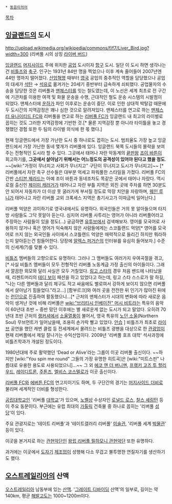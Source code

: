  * [[동음이의어]]

[[목차]]
== [[잉글랜드]]의 도시 ==
http://upload.wikimedia.org/wikipedia/commons/f/f7/Liver_Bird.jpg?width=300
(리버풀 시의 상징 [[라이버 버드]])

[[잉글랜드]] [[머지사이드]] 주에 위치한 [[공업]] 도시이자 [[항구]] 도시. 일단 이 도시 하면 생각나는 건 [[비틀즈]]와 [[축구]]. 인구는 1931년 84만 명을 찍었으나 이후 계속 줄어들어 2007년엔 44만 명까지 떨어졌다. [[산업혁명]] 때부터 [[영국]] 공업의 중추적인 역할을 담당했으나 공업의 대세가 [[석탄]] → [[석유]]로 옮겨가는 20세기 중반부터 급속하게 쇠퇴했다. 공업물자의 수송을 담당한 것은 리버풀과 [[맨체스터]]를 잇는 철도였는데, 이 노선은 세계 최초로 전 구간에 기관차를 이용한 여객 및 화물 운송을 수행, 근대적인 철도 운송 시스템의 시발점이 되었다. 맨체스터에 [[운하]]가 파인 이후로는 운송이 중단. 이로 인한 상대적 박탈감 때문에 두 도시간의 지역감정은 꽤나 심한 것으로 알려져있다. 맨체스터를 연고로 하는 [[맨체스터 유나이티드 FC]]와 리버풀을 연고로 하는 [[리버풀 FC]]가 잉글랜드 내 최고의 라이벌로 꼽히는 것도 그러한 지역감정에 기반한 것.[* 물론 지역감정 뿐 아니라 타이틀을 놓고 경쟁했던 경험 또한 두 팀의 라이벌 의식에 한 몫 했다.]

현재 잉글랜드에서 가장 가난한 도시 중 하나로도 꼽히는 도시. 범죄율도 가장 높고 잉글랜드에서 가장 가난한 동네 몇개가 리버풀에 있다. 잉글랜드 북쪽 도시들의 몰락을 보여주는 전형적인 도시라 할 수 있다. 그곳에서 태어나 자란 악동계의 [[끝판왕]] [[조이 바튼]]이 회고하기를, '''그곳에서 살아남기 위해서는 어느정도의 공격성이 있어야 된다고 했을 정도'''. ~~[wiki:"가정이 무너지고 사회가 무너지고" 구단이 무너지고 도시가 무너지고]~~ [* 리버풀에서 자란 축구 선수들은 대부분 억세고 파워풀한 스타일을 가졌다. 리버풀 FC의 간판 [[스티븐 제라드]]는 아예 조이 바튼과 동네조차도 똑같은 곳에서 태어나 자랐다. 역시 로컬 출신인 [[제이미 캐러거]]가 태어나고 자란 부틀 지역은 외진 곳에 주차를 하면 30분도 안 되어서 자동차가 더 이상 못 굴러가게 부서질 정도로 막장 치안을 자랑하며, [[웨인 루니]]가 태어나고 자란 리버풀 교외 크록세스 지역은 총기사고가 이따금씩 일어난다.]

리버풀 억양은 괴이하기로 영국내에서도 유명하다. 외국인들은 거의 못 알아들으며 타지방 사람들도 그닥 못알아 듣는다. 심지어 리버풀 사투리는 영어가 아니라 리버풀어라고 주장하는 사람들이 있을 정도(…) 궁금하면 [[유투브]]에서 검색해보자. 영어를 모국어로 사용하지 않거나 혹은 영어가 익숙해지 않은 사람들에게는 스코틀랜드 억양[* 영어를 모국어로 쓰지 않는 외국인들 사이에서 스코틀랜드 억양은 매력적으로 들리긴 하지만 뭐라하는지 알아듣는건 힘들어한다. 당장에 [[알렉스 퍼거슨]]의 인터뷰를 유심히 들어보자.] 수준의 신세계(?)를 맞볼 수 있다.

[[비틀즈]] 멤버들의 고향으로도 유명하다. 그러나 그 멤버들도 여러가지 우여곡절을 겪고,[* 사실 비틀즈 멤버들이 모두 전형적인 리버풀 노동계급 가정 출신의 아이들이다. 그래서 깔끔한 외모와 달리 사실은 모두 거칠었다. [[링고 스타]]의 경우 처음 밴드에 나타났을때, 리젠트머리의 [[테디 보이]] 패션을 하고 있었다고 하는데, 링고 스타 스스로가 말 하길, "나는 다른 멤버들과 달리 체구도 작고 싸움에도 별로여서 강하게 보이지 않으면 리버풀에서 살아남기 힘들었다."라고...] [함부르크]와 여러 곳을 전전한 뒤 인기가 많아진 뒤에는 [[런던]]으로 진출하여 활동했으니...[* 근처의 맨체스터가 시대의 변화에 따라 새로운 음악이 생겨난 것에 비해 리버풀은 [[wiki:"브리티시 인베이전" 머시 비트]]라는 특유의 음악이 60년대 초반 ~ 중반 떴던 이후에는 별 새로운게 없는 도시가 되고 말았다. 오히려 70년대 초반 근처의 [[랭커셔]]에서 [[소울]]열풍이 불어서, 영국 특유의 [[노던 소울]](Northern Soul) 무브먼트가 일어났을때, 조용히 손가락 빨고 있었다. [[안습]] ] 비틀즈가 최초로 [[라이브]] 공연을 했던 캐번 클럽 등 전세계에서 몰려드는 비틀즈 광팬을 대상으로 한 [[관광업]]이 현재 리버풀에서 제일 잘나가는 수익산업이다. 2009년 '리버풀 호프 대학' 석사과정에 비틀즈학과가 개설된 정도이다.

1980년대에 주로 활약했던 'Dead or Alive'라는 그룹이 이곳 리버풀 출신이다. ~~하지만 [wiki:"You spin me round" 그들의 가장 유명한 히트곡]은 [wiki:"미트스핀" 나름대로 유용한 용도로 사용되었으니]...~~ 그 외 [[에코 앤 더 버니멘]], [[프랭키 고즈 투 할리우드]], [[레이디트론]], [[주톤즈]], [[엘비스 코스텔로]]가 이곳 출신이다.

[[리버풀 FC]]와 [[에버튼 FC]]의 연고지이기도 하며, 두 구단간의 경기는 [[머지사이드 더비]]로 불리며 세계적인 더비를 형성한다.

[[공립대학교]]인 '리버풀 [[대학교]]'가 있으며, [[노벨상]] 수상자인 [[로널드 로스]], [[찰스 셰링턴]] 등이 주요 동문이다. 부근에는 유럽 최대의 [[가톨릭]] 건축물 중 하나로 꼽히는 '리버풀 [[성당]]'이 있다. 

주요 관광지로는 '테이트 리버풀'과 '테이트갤러리 리버풀' [[미술관]], '리버풀 세계 [[박물관]]' 등이 있다.

이곳을 본거지로 하는 [[관현악단]]인 [[왕립 리버풀 필하모니 관현악단]] 또한 유명하다.

과거에는 이곳에서 [[도자기]] [[제조업]]이 성행해 다소 무겁고 불투명한 연질자기를 생산하기도 했다.

== [[오스트레일리아]]의 산맥 ==
[[오스트레일리아]] 남동부에 있는 [[산맥]]. '[[그레이트 디바이딩]] 산맥'의 일부로, 길이는 약 140km, 평균 [[해발고도]]는 1000~1200m이다.
